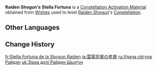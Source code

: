 {{Item Infobox
|id           = 001152
|image        = Item Stella Fortuna (5 Star).png
|type         = Constellation Activation Materials
|group        = Stella Fortuna
|quality      = 5
|description  = [[Raiden Shogun]]'s Constellation Activation Material
|source1      = [[Wishes]]
}}
'''Raiden Shogun's Stella Fortuna''' is a [[Constellation Activation Material]] obtained from [[Wishes]] used to level [[Raiden Shogun]]'s [[Constellation]].

==Other Languages==
{{Other Languages|default_hidden=1
|en      = Raiden Shogun's Stella Fortuna
|zhs     = 雷电将军的命星
|zhs_rm  = Léidiàn Jiāngjūn de Mìngxīng
|zht     = 雷電將軍的命星
|zht_rm  = Léidiàn Jiāngjūn de Mìngxīng
|ja      = 雷電将軍の星屑
|ja_rm   = Raiden Shougun no Hoshikuzu
|ko      = 라이덴 쇼군<->의 운명<->의 별
|es      = Stella Fortuna de la Shogun Raiden
|fr      = Stella Fortuna de la Shogun Raiden
|ru      = Удача сёгуна Райдэн
|th      = ดวงดาวแห่งชีวิตของ Raiden Shogun
|th_rm   = Duangdao haeng Chiwit khong Raiden Shogun
|vi      = Chòm Sao Của Raiden Shogun
|de      = Stella Fortuna von Shougun Raiden
|id      = Raiden Shogun's Stella Fortuna
|pt      = Stella Fortuna da Shogun Raiden
|tr      = Şogun Raiden'ın Yaşam Yıldızı
|it      = Stella Fortuna della Shogun Raiden
}}

==Change History==
{{Change History|2.1}}

[[fr:Stella Fortuna de la Shogun Raiden]]
[[ja:雷電将軍の星屑]]
[[ru:Удача сёгуна Райдэн]]
[[uk:Зірка долі Райден Шьоґун]]